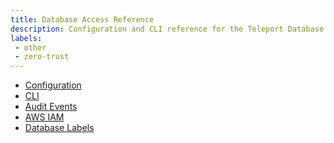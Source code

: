 ```yaml
---
title: Database Access Reference
description: Configuration and CLI reference for the Teleport Database Service.
labels:
 - other
 - zero-trust
---
```


- [Configuration](configuration.mdx)
- [CLI](cli.mdx)
- [Audit Events](audit.mdx)
- [AWS IAM](aws.mdx)
- [Database Labels](labels.mdx)
